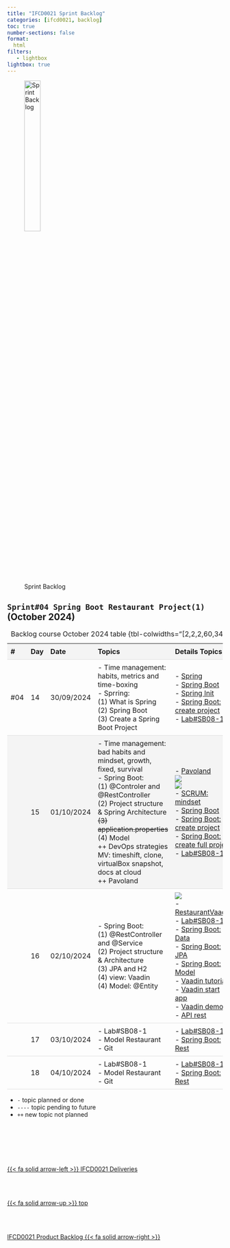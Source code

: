 ```yaml
---
title: "IFCD0021 Sprint Backlog"
categories: [ifcd0021, backlog]
toc: true
number-sections: false
format:
  html
filters:
   - lightbox
lightbox: true
---
```


<style>

.heatMap th { background:  #f4f4f4;}
tr:nth-child(2) {background-color: #f4f4f4;}

th, td {
  padding: 8px;
  text-align: left;
  border-bottom: 1px solid #ddd;
}

tr:hover {background-color:  #f4f4f4;}

</style>

![Sprint Backlog](/images/home/backlog.jpg){width="30%"}

<div class="heatMap">

::: {.column-page-right}


##  ``Sprint#04 Spring Boot Restaurant Project(1)`` (October 2024)

| # | Day | Date | Topics |  Details Topics |
| -- | -- | -- | -- | -- |
|  #04 | 14 | 30/09/2024 |  -  Time management: habits, metrics and time-boxing</br>  - Sprring: </br>   (1) What is Spring  </br>  (2)  Spring Boot </br>  (3)  Create a Spring Boot Project  | - [Spring](/spring/spring-basics.qmd){.external target='_blank'} </br>   - [Spring Boot](/springboot/boot-what-basics.qmd){.external target='_blank'} </br>  - [Spring Init](https://start.spring.io/){.external target='_blank'}  </br> - [Spring Boot: create project](/springboot/boot-what-create.qmd){.external target='_blank'} </BR>- [Lab#SB08-1](/springboot/sblab8-1.qmd){.external target='_blank'}   |
|   | 15 | 01/10/2024 |   -  Time management: bad habits and mindset, growth, fixed, survival </br>  - Spring Boot: </br>  (1)  @Controler and @RestController </br>   (2)  Project structure & Spring Architecture  </br>  <s>(3)  application.properties </s>  </br>  (4)  Model  </br>  ++ DevOps strategies MV: timeshift, clone, virtualBox snapshot, docs at cloud </br>   ++ Pavoland | - [Pavoland](//scrum/scrum-week1.qmd#lindy-effect--turkey-parable){.external target='_blank'}</br> ![](/images/ifcd0021-24/-6041841713917576099_121.jpg){.lightbox} </br> ![](/images/scrum/cycle-survial.PNG){.lightbox} </br> - [SCRUM: mindset](/scrum/scrum-week5.qmd){.external target='_blank'} </br> - [Spring Boot](/springboot/boot-what-basics.qmd){.external target='_blank'}  </br>  - [Spring Boot: create project](/springboot/boot-what-create.qmd){.external target='_blank'}  </br> - [Spring Boot: create full project](/springboot/boot-what-create-th-h2.qmd){.external target='_blank'} </BR>  - [Lab#SB08-1](/springboot/sblab8-1.qmd){.external target='_blank'} |
|   | 16 | 02/10/2024 |  - Spring Boot: </br>  (1)  @RestController and @Service  </br>   (2)  Project structure & Architecture </br>  (3)  JPA and H2  </br>  (4)  view: Vaadin </br> (4)  Model: @Entity  | ![](/images/springboot/lab08-1-vaadin-view-restaurantVaadin.png){.lightbox} </br> - [RestaurantVaadin](https://github.com/AlbertProfe/restaurantVaadin/tree/6a3c9f133093c2d58feb9cb86ea5d44c783cfb23){.external target='_blank'} </br>- [Lab#SB08-1](/springboot/sblab8-1.qmd){.external target='_blank'} </BR>  - [Spring Boot: Data](/springboot/boot-concepts-data.qmd){.external target='_blank'} </br>  - [Spring Boot: JPA](/springboot/boot-concepts-jpa.qmd){.external target='_blank'}  </BR>  - [Spring Boot: Model](/springboot/boot-concepts-model.qmd){.external target='_blank'}  </br>  - [Vaadin tutorial](https://vaadin.com/docs/latest/getting-started/tutorial){.external target='_blank'} </br>  - [Vaadin start app](https://start.vaadin.com/app){.external target='_blank'} </br> - [Vaadin demo](https://starpass.demo.vaadin.com/bookings/customers){.external target='_blank'} </br> - [API rest](https://albertprofe.dev/devops/devops-network-rest.html){.external target='_blank'}|
|   | 17 | 03/10/2024 |  - Lab#SB08-1 </br>  - Model Restaurant  </br>   -  Git </br> | - [Lab#SB08-1](/springboot/sblab8-1.qmd){.external target='_blank'} </BR>  - [Spring Boot: Rest](/springboot/boot-concepts-rest.qmd){.external target='_blank'} |
|   | 18 | 04/10/2024 |  - Lab#SB08-1 </br>  - Model Restaurant  </br>   -  Git </br> | - [Lab#SB08-1](/springboot/sblab8-1.qmd){.external target='_blank'} </BR>  - [Spring Boot: Rest](/springboot/boot-concepts-rest.qmd){.external target='_blank'}  |
: Backlog course October 2024 table {tbl-colwidths="[2,2,2,60,34]"}
:::

</div>

::: {.callout-note}
- `-` topic planned or done
- `----` topic pending to future
- `++` new topic not planned
:::


<!--- navLinks -->
<br><br>

<div class=row>
<br>
<div class='column left previous'>
<br>
[{{< fa solid arrow-left >}} IFCD0021 Deliveries](/ifcd0021-24/ifcd0021deliveries-24.qmd)
<br>
</div>
<br>
<div class='column center'>
<br>
[{{< fa solid arrow-up >}} top](#top)
<br>
</div>
<br>
<div class='column right next'>
<br>
[IFCD0021 Product Backlog  {{< fa solid arrow-right >}}](/ifcd0021-24/ifcd0021backlog-product-24.qmd)
<br>
</div>
<br>
</div>
